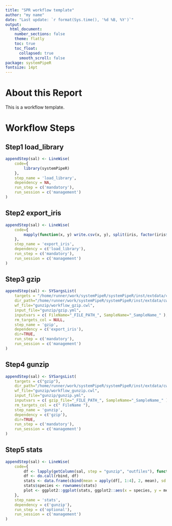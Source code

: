 ```yaml
---
title: "SPR workflow template"
author: "my name"
date: "Last update: `r format(Sys.time(), '%d %B, %Y')`"
output: 
  html_document:
    number_sections: false
    theme: flatly
    toc: true
    toc_float:
      collapsed: true
      smooth_scroll: false
package: systemPipeR
fontsize: 14pt
---
```


# About this Report 

This is a workflow template.

# Workflow Steps

## Step1 load_library
```r
appendStep(sal) <- LineWise(
    code={
        library(systemPipeR)
    },
    step_name = 'load_library',
    dependency = NA,
    run_step = c('mandatory'),
    run_session = c('management')
)
```


## Step2 export_iris
```r
appendStep(sal) <- LineWise(
    code={
        mapply(function(x, y) write.csv(x, y), split(iris, factor(iris$Species)), file.path("results", paste0(names(split(iris, factor(iris$Species))), ".csv")))
    },
    step_name = 'export_iris',
    dependency = c('load_library'),
    run_step = c('mandatory'),
    run_session = c('management')
)
```


## Step3 gzip
```r
appendStep(sal) <- SYSargsList(
    targets = "/home/runner/work/systemPipeR/systemPipeR/inst/extdata/cwl/gunzip/targets_gunzip.txt",
    dir_path="/home/runner/work/systemPipeR/systemPipeR/inst/extdata/cwl",
    wf_file="gunzip/workflow_gzip.cwl",
    input_file="gunzip/gzip.yml",
    inputvars = c( FileName="_FILE_PATH_", SampleName="_SampleName_" ),
    rm_targets_col = NULL,
    step_name = 'gzip',
    dependency = c('export_iris'),
    dir=TRUE,
    run_step = c('mandatory'),
    run_session = c('management')
)
```


## Step4 gunzip
```r
appendStep(sal) <- SYSargsList(
    targets = c("gzip"),
    dir_path="/home/runner/work/systemPipeR/systemPipeR/inst/extdata/cwl",
    wf_file="gunzip/workflow_gunzip.cwl",
    input_file="gunzip/gunzip.yml",
    inputvars = c( gzip_file="_FILE_PATH_", SampleName="_SampleName_" ),
    rm_targets_col = c(" FileName "),
    step_name = 'gunzip',
    dependency = c('gzip'),
    dir=TRUE,
    run_step = c('mandatory'),
    run_session = c('management')
)
```


## Step5 stats
```r
appendStep(sal) <- LineWise(
    code={
        df <- lapply(getColumn(sal, step = "gunzip", "outfiles"), function(x) read.delim(x, sep = ",")[-1])
        df <- do.call(rbind, df)
        stats <- data.frame(cbind(mean = apply(df[, 1:4], 2, mean), sd = apply(df[, 1:4], 2, sd)))
        stats$species <- rownames(stats)
        plot <- ggplot2::ggplot(stats, ggplot2::aes(x = species, y = mean, fill = species)) + ggplot2::geom_bar(stat = "identity", color = "black", position = ggplot2::position_dodge()) + ggplot2::geom_errorbar(ggplot2::aes(ymin = mean - sd, ymax = mean + sd), width = 0.2, position = ggplot2::position_dodge(0.9))
    },
    step_name = 'stats',
    dependency = c('gunzip'),
    run_step = c('optional'),
    run_session = c('management')
)
```


